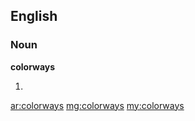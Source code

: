 ==English==

===Noun===
'''colorways'''

# {{plural of|colorway}}

[[ar:colorways]]
[[mg:colorways]]
[[my:colorways]]